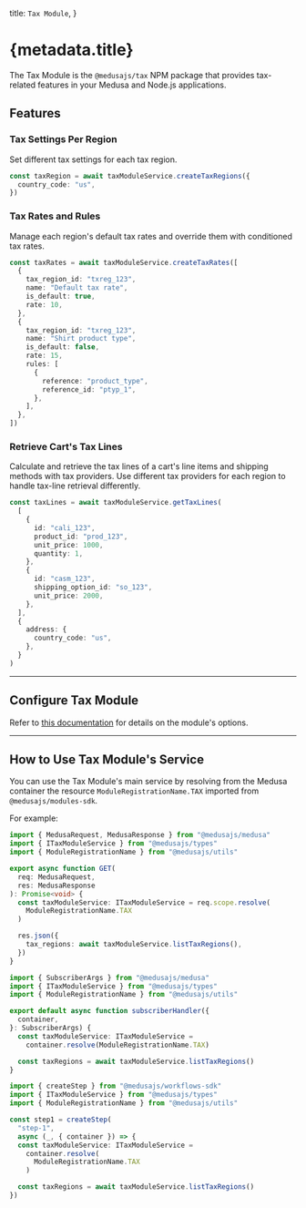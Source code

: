 
  title: `Tax Module`,
}

# {metadata.title}

The Tax Module is the `@medusajs/tax` NPM package that provides tax-related features in your Medusa and Node.js applications.

## Features

### Tax Settings Per Region

Set different tax settings for each tax region.

```ts
const taxRegion = await taxModuleService.createTaxRegions({
  country_code: "us",
})
```

### Tax Rates and Rules

Manage each region's default tax rates and override them with conditioned tax rates.

```ts
const taxRates = await taxModuleService.createTaxRates([
  {
    tax_region_id: "txreg_123",
    name: "Default tax rate",
    is_default: true,
    rate: 10,
  },
  {
    tax_region_id: "txreg_123",
    name: "Shirt product type",
    is_default: false,
    rate: 15,
    rules: [
      {
        reference: "product_type",
        reference_id: "ptyp_1",
      },
    ],
  },
])
```

### Retrieve Cart's Tax Lines

Calculate and retrieve the tax lines of a cart's line items and shipping methods with tax providers. Use different tax providers for each region to handle tax-line retrieval differently.

```ts
const taxLines = await taxModuleService.getTaxLines(
  [
    {
      id: "cali_123",
      product_id: "prod_123",
      unit_price: 1000,
      quantity: 1,
    },
    {
      id: "casm_123",
      shipping_option_id: "so_123",
      unit_price: 2000,
    },
  ],
  {
    address: {
      country_code: "us",
    },
  }
)
```

---

## Configure Tax Module

Refer to [this documentation](./module-options/page.mdx) for details on the module's options.

---

## How to Use Tax Module's Service

You can use the Tax Module's main service by resolving from the Medusa container the resource `ModuleRegistrationName.TAX` imported from `@medusajs/modules-sdk`.

For example:

<CodeTabs groupId="resource-type">
  <CodeTab label="API Route" value="api-route">

  ```ts title="src/api/store/custom/route.ts"
  import { MedusaRequest, MedusaResponse } from "@medusajs/medusa"
  import { ITaxModuleService } from "@medusajs/types"
  import { ModuleRegistrationName } from "@medusajs/utils"

  export async function GET(
    req: MedusaRequest,
    res: MedusaResponse
  ): Promise<void> {
    const taxModuleService: ITaxModuleService = req.scope.resolve(
      ModuleRegistrationName.TAX
    )

    res.json({
      tax_regions: await taxModuleService.listTaxRegions(),
    })
  }
  ```

  </CodeTab>
  <CodeTab label="Subscriber" value="subscribers">

  ```ts title="src/subscribers/custom-handler.ts"
  import { SubscriberArgs } from "@medusajs/medusa"
  import { ITaxModuleService } from "@medusajs/types"
  import { ModuleRegistrationName } from "@medusajs/utils"

  export default async function subscriberHandler({
    container,
  }: SubscriberArgs) {
    const taxModuleService: ITaxModuleService =
      container.resolve(ModuleRegistrationName.TAX)

    const taxRegions = await taxModuleService.listTaxRegions()
  }
  ```

  </CodeTab>
  <CodeTab label="Workflow Step" value="workflow-step">

  ```ts title="src/workflows/hello-world/step1.ts"
  import { createStep } from "@medusajs/workflows-sdk"
  import { ITaxModuleService } from "@medusajs/types"
  import { ModuleRegistrationName } from "@medusajs/utils"

  const step1 = createStep(
    "step-1", 
    async (_, { container }) => {
    const taxModuleService: ITaxModuleService =
      container.resolve(
        ModuleRegistrationName.TAX
      )

    const taxRegions = await taxModuleService.listTaxRegions()
  })
  ```

  </CodeTab>
</CodeTabs>
